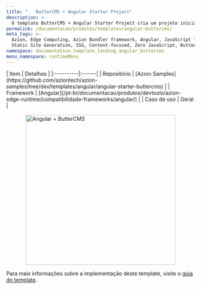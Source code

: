 ```yaml
---
title: "   ButterCMS + Angular Starter Project"
description: >-
  O template ButterCMS + Angular Starter Project cria um projeto inicial Angular totalmente funcional, completamente integrado ao ButterCMS, um dos principais CMS headless que facilita o gerenciamento colaborativo de conteúdo da sua aplicação.
permalink: /documentacao/produtos/templates/angular-buttercms/
meta_tags: >-
  Azion, Edge Computing, Azion Bundler framework, Angular, JavaScript frameworks,
  Static Site Generation, SSG, Content-focused, Zero JavaScript, ButterCMS
namespace: documentation_template_landing_angular_buttercms
menu_namespace: runtimeMenu
---
```



<div class="[&_.flex.flex-col]:!gap-4 [&_.flex.flex-col]:md:!gap-8 [&_.flex.flex-col]:2xl:!gap-16">
  <SectionBasicContent
    titleTag="h2"
    description="O template ButterCMS + Angular Starter Project cria um projeto inicial Angular totalmente funcional, completamente integrado ao ButterCMS, um dos principais CMS headless que facilita o gerenciamento colaborativo de conteúdo da sua aplicação."
    buttons={[
      { label: "Deploy template", link: "https://console.azion.com/create/buttercms/buttercms-angular-starter", outlined: false, icon: "ai ai-azion", iconPos: "left" },
      { label: "Ver demo", link: "https://ehvvreuhul.map.azionedge.net", severity: "secondary", target:"_blank" }
    ]}
  />
</div>

<div style="display: flex; gap: 1rem; align-items: center; flex-direction: row; flex-wrap: wrap;">
  <div style="flex: 1; min-width: 300px;">
    | Item | Detalhes |
    |:----------|:------|
    | Repositório | [Azion Samples](https://github.com/aziontech/azion-samples/tree/dev/templates/angular/angular-starter-buttercms) |
    | Framework | [Angular](/pt-br/documentacao/produtos/devtools/azion-edge-runtime/compatibilidade-frameworks/angular/) |
    | Caso de uso | Geral |
  </div>
  <div style="display: flex; justify-content: center; align-items: center; flex: 1; min-width: 300px;">
    <img src="/assets/docs/images/uploads/template-showcase/angular/angular-buttercms.png" width="400" alt="Angular + ButterCMS" style="max-width: 100%; height: auto;" />
  </div>
</div>

Para mais informações sobre a implementação deste template, visite o [guia do template](/pt-br/documentacao/produtos/guias/butter-templates-collection/).